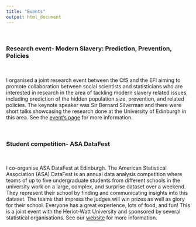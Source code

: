 ```yaml
---
title: "Events"
output: html_document
---
```



$~$

### Research event- Modern Slavery: Prediction, Prevention, Policies

$~$

I organised a joint research event between the CfS and the EFI aiming to promote collaboration between social scientists and statisticians who are interested in research in the area of tackling modern slavery related issues, including prediction of the hidden population size, prevention, and related policies. The keynote speaker was Sir Bernard Silverman and there were short talks showcasing the research done at the University of Edinburgh in this area. See the [event's page](https://centreforstatistics.maths.ed.ac.uk/cfs/events/past-events-and-recordings/2023-events/modern-slavery-prediction-prevention-policies) for more information.


$~$

### Student competition- ASA DataFest

$~$

I co-organise ASA DataFest at Edinburgh. The American Statistical Association (ASA) DataFest is an annual data analysis competition where teams of up to five undergraduate students from different schools in the university work on a large, complex, and surprise dataset over a weekend. They represent their school by finding and communicating insights into this dataset. The teams that impress the judges will win prizes as well as glory for their school. Everyone has a great experience, lots of food, and fun! This is a joint event with the Heriot-Watt University and sponsored by several statistical organisations. See our [website](https://edi-datafest.netlify.app/) for more information.





